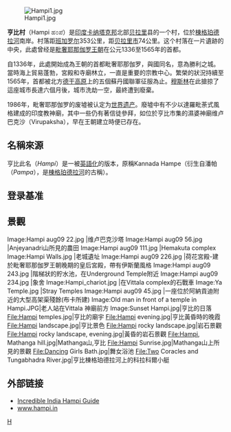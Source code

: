 {{expand language|1=en|page=|time=2019-08-27T19:21:40+00:00}}
{{世界文化遺產概要表
|site_img_capt = 亨比
|site_img    = Image:Hampi virupaksha temple.jpg
|site_img_width = 280px
|zh_name = 亨比遺蹟群落
|en_name =  Group of Monuments at Hampi
|fr_name =  Ensemble monumental de Hampi
| country = {{IND}}
| Region = 亚洲和太平洋地区
|Type        = Cultural
|criterion_c = (1),(3),(4)
|ID          = 241
|rg_year = 1986（[[世界遗产#世界遗产委员会会议|第10屆]]）
|Danger_year = 1999年-2006年
|Session     = 10th
|org_url     = http://whc.unesco.org/en/list/241
}}

[[File:Hampi1.jpg|thumb]]

'''亨比村'''（Hampi ಹ೦ಪೆ）是[[印度|印度]][[卡纳塔克邦|卡纳塔克邦]]北部[[贝拉里|贝拉里]]县的一个村，位於[[棟格珀德拉河|棟格珀德拉河]]南岸。村落距[[班加罗尔|班加罗尔]]353公里，距[[贝拉里市|贝拉里市]]74公里。这个村落在一片遺跡的中央，此處曾经是[[毗奢耶那伽罗王朝|毗奢耶那伽罗王朝]]在公元1336至1565年的首都。

自1336年，此處開始成為王朝的首都毗奢耶那伽罗，與國同名，意為勝利之城。當時海上貿易蓬勃，宮殿和寺廟林立，一直是重要的宗教中心。繁榮的狀況持續至1565年，首都被北方[[德干高原|德干高原]]上的五個蘇丹國聯軍征服為止。[[穆斯林|穆斯林]]在此搶掠了這座城市長達六個月後，城市洗劫一空，最終遭到廢棄。

1986年，毗奢耶那伽罗的废墟被认定为[[世界遗产|世界遗产]]。廢墟中有不少以達羅毗荼式風格建成的印度教神廟，其中一些仍有著信徒參拜，如位於亨比市集的濕婆神廟维卢巴克沙（Virupaksha），早在王朝建立時便已存在。

==名稱來源==
亨比此名（''Hampi''）是一被[[英語化|英語化]]的版本，原稱Kannada Hampe（衍生自潘帕（''Pampa''），是[[棟格珀德拉河|棟格珀德拉河]]的古稱）。

==登录基准==
{{世界遗产基准|1|3|4}}

==景觀==
<gallery perrow="6">
Image:Hampi aug09 22.jpg |维卢巴克沙塔
Image:Hampi aug09 56.jpg |Anjeyanadri山所見的農田 
Image:Hampi aug09 111.jpg |Hemakuta complex
Image:Hampi Walls.jpg |老城遺址
Image:Hampi aug09 226.jpg |荷花宮殿-建於毗奢耶那伽罗王朝晚期的皇后宮殿，帶有伊斯蘭風格
Image:Hampi aug09 243.jpg |階梯狀的貯水池，在Underground Temple附近 
Image:Hampi aug09 234.jpg |象舍
Image:Hampi_chariot.jpg |在Vittala complex的石戰車
Image:Ya Temple.jpg |Stray Temples
Image:Hampi aug09 45.jpg |一座位於阿納貢迪附近的大型高架渠殘餘(布卡所建)
Image:Old man in front of a temple in Hampi.JPG|老人站在Vittala 神廟前方
Image:Sunset Hampi.jpg|亨比的日落
File:Hampi temples.jpg|亨比的廟宇
File:Hampi evening.jpg|亨比黃昏時的晚霞
File:Hampi landscape.jpg|亨比景色
File:Hampi rocky landscape.jpg|岩石景觀
File:Hampi rocky landscape, evening.jpg|黃昏的岩石景觀
File:Hampi, Mathanga hill.jpg|Mathanga山,亨比 
File:Hampi Sunrise.jpg|Mathanga山上所見的景觀
File:Dancing Girls Bath.jpg|舞女浴池
File:Two Coracles and Tungabhadra River.jpg|亨比棟格珀德拉河上的科拉科爾小艇
</gallery>

==外部链接==
*[https://web.archive.org/web/20101111012319/http://www.explorehampiwithme.in/ Incredible India Hampi Guide]
*[http://www.hampi.in www.hampi.in ]{{Wayback|url=http://www.hampi.in/ |date=20191229100638 }}

{{印度的世界遺產}}

{{Authority control}}
[[Category:印度世界遺產|H]]